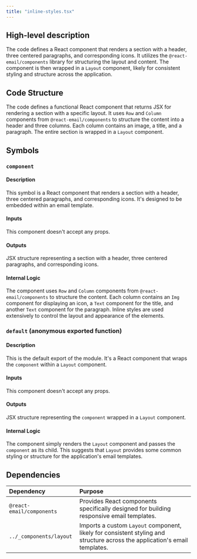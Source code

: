 ```yaml
---
title: "inline-styles.tsx"
---
```


## High-level description
The code defines a React component that renders a section with a header, three centered paragraphs, and corresponding icons. It utilizes the `@react-email/components` library for structuring the layout and content. The component is then wrapped in a `Layout` component, likely for consistent styling and structure across the application.

## Code Structure
The code defines a functional React component that returns JSX for rendering a section with a specific layout. It uses `Row` and `Column` components from `@react-email/components` to structure the content into a header and three columns. Each column contains an image, a title, and a paragraph. The entire section is wrapped in a `Layout` component.

## Symbols

### `component`
#### Description
This symbol is a React component that renders a section with a header, three centered paragraphs, and corresponding icons. It's designed to be embedded within an email template.

#### Inputs
This component doesn't accept any props.

#### Outputs
JSX structure representing a section with a header, three centered paragraphs, and corresponding icons.

#### Internal Logic
The component uses `Row` and `Column` components from `@react-email/components` to structure the content. Each column contains an `Img` component for displaying an icon, a `Text` component for the title, and another `Text` component for the paragraph. Inline styles are used extensively to control the layout and appearance of the elements.

### `default` (anonymous exported function)
#### Description
This is the default export of the module. It's a React component that wraps the `component` within a `Layout` component.

#### Inputs
This component doesn't accept any props.

#### Outputs
JSX structure representing the `component` wrapped in a `Layout` component.

#### Internal Logic
The component simply renders the `Layout` component and passes the `component` as its child. This suggests that `Layout` provides some common styling or structure for the application's email templates.

## Dependencies
| Dependency | Purpose |
|:-----------|:--------|
| `@react-email/components` | Provides React components specifically designed for building responsive email templates. |
| `../_components/layout` | Imports a custom `Layout` component, likely for consistent styling and structure across the application's email templates. |

